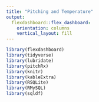 ```yaml
---
title: "Pitching and Temperature"
output: 
  flexdashboard::flex_dashboard:
    orientation: columns
    vertical_layout: fill
---
```


```r

library(flexdashboard)
library(tidyverse)
library(lubridate)
library(pitchRx)
library(knitr)
library(kableExtra)
library(RSQLite)
library(RMySQL)
library(sqldf)
```


